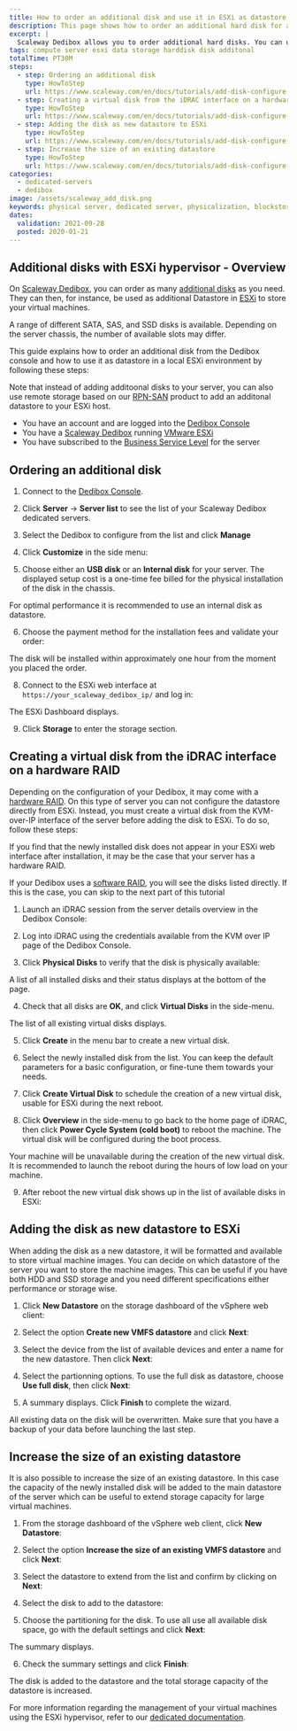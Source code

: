 ```yaml
---
title: How to order an additional disk and use it in ESXi as datastore
description: This page shows how to order an additional hard disk for a Scaleway Dedibox and how to use it in ESXi as datastore.
excerpt: |
  Scaleway Dedibox allows you to order additional hard disks. You can use these disks for example as additional Datastore in ESXi to store your virtual machines.
tags: compute server esxi data storage harddisk disk additonal
totalTime: PT30M
steps:
  - step: Ordering an additional disk
    type: HowToStep
    url: https://www.scaleway.com/en/docs/tutorials/add-disk-configure-fatastore-esxi/#Ordering-an-additional-disk
  - step: Creating a virtual disk from the iDRAC interface on a hardware RAID
    type: HowToStep
    url: https://www.scaleway.com/en/docs/tutorials/add-disk-configure-fatastore-esxi/#Creating-a-virtual-disk-from-the-iDRAC-interface-on-a-hardware-RAID
  - step: Adding the disk as new datastore to ESXi
    type: HowToStep
    url: https://www.scaleway.com/en/docs/tutorials/add-disk-configure-fatastore-esxi/#Adding-the-Disk-as-new-datastore-to-ESXi
  - step: Increase the size of an existing datastore
    type: HowToStep
    url: https://www.scaleway.com/en/docs/tutorials/add-disk-configure-fatastore-esxi/#Increase-the-size-of-an-existing-datastore
categories:
  - dedicated-servers
  - dedibox
image: /assets/scaleway_add_disk.png
keywords: physical server, dedicated server, physicalization, blockstorage, cloud storage, additional disk, dedibox, esxi, vmware
dates:
  validation: 2021-09-28
  posted: 2020-01-21
---
```


## Additional disks with ESXi hypervisor - Overview

On [Scaleway Dedibox](https://www.scaleway.com/en/dedibox/), you can order as many [additional disks](https://www.scaleway.com/en/dedibox/storage/local-disks/) as you need. They can then, for instance, be used as additional Datastore in [ESXi](https://www.vmware.com/products/esxi-and-esx.html) to store your virtual machines.

A range of different SATA, SAS, and SSD disks is available. Depending on the server chassis, the number of available slots may differ.

This guide explains how to order an additional disk from the Dedibox console and how to use it as datastore in a local ESXi environment by following these steps:

Note that instead of adding additoonal disks to your server, you can also use remote storage based on our [RPN-SAN](https://www.scaleway.com/en/dedibox/storage/rpn-san/) product to add an additonal datastore to your ESXi host.

<Message type="requirement">

- You have an account and are logged into the [Dedibox Console](https://console.online.net)
- You have a [Scaleway Dedibox](https://www.scaleway.com/en/dedibox/) running [VMware ESXi](/tutorials/configure-virtual-machine-esxi/#installing-esxi)
- You have subscribed to the [Business Service Level](https://www.scaleway.com/en/dedibox/basic-and-business-services/) for the server

</Message>

## Ordering an additional disk

1. Connect to the [Dedibox Console](https://console.online.net/).

2. Click **Server** -> **Server list** to see the list of your Scaleway Dedibox dedicated servers.

3. Select the Dedibox to configure from the list and click **Manage**

4. Click **Customize** in the side menu:

  <Lightbox src="scaleway-add_disk_customize.png" width="200" alt="" />

5. Choose either an **USB disk** or an **Internal disk** for your server. The displayed setup cost is a one-time fee billed for the physical installation of the disk in the chassis.

  <Message type="important">

  For optimal performance it is recommended to use an internal disk as datastore.

  </Message>

  <Lightbox src="scaleway-add_disk_choose_storage.png" width="800" alt="" />

6. Choose the payment method for the installation fees and validate your order:

  <Lightbox src="scaleway-add_disk_validate_order.png" width="800" alt="" />

  <Message type="note">

  The disk will be installed within approximately one hour from the moment you placed the order.

  </Message>

8. Connect to the ESXi web interface at `https://your_scaleway_dedibox_ip/` and log in:

  <Lightbox src="scaleway-add_disk_vmware.png" width="800" alt="" />

  The ESXi Dashboard displays.

  <Lightbox src="scaleway-add_disk_vmware_dashboard.png" width="800" alt="" />

9. Click **Storage** to enter the storage section.

## Creating a virtual disk from the iDRAC interface on a hardware RAID

Depending on the configuration of your Dedibox, it may come with a [hardware RAID](https://en.wikipedia.org/wiki/Disk_array_controller). On this type of server you can not configure the datastore directly from ESXi. Instead, you must create a virtual disk from the KVM-over-IP interface of the server before adding the disk to ESXi. To do so, follow these steps:

  <Message type="note">

  If you find that the newly installed disk does not appear in your ESXi web interface after installation, it may be the case that your server has a hardware RAID.

  </Message>

If your Dedibox uses a [software RAID](https://en.wikipedia.org/wiki/RAID#SOFTWARE), you will see the disks listed directly. If this is the case, you can skip to the next part of this tutorial

  <Lightbox src="scaleway-add_disk_not_visible.png" width="800" alt="" />

1. Launch an iDRAC session from the server details overview in the Dedibox Console:

  <Lightbox src="scaleway-add_disk_connect_idrac.png" width="800" alt="" />

2. Log into iDRAC using the credentials available from the KVM over IP page of the Dedibox Console.

3. Click **Physical Disks** to verify that the disk is physically available:

  <Lightbox src="scaleway-add_disk_physical_disks.png" width="500" alt="" />

  A list of all installed disks and their status displays at the bottom of the page.

  <Lightbox src="scaleway-add_disk_physical_disks_list.png" width="800" alt="" />

4. Check that all disks are **OK**, and click **Virtual Disks** in the side-menu.

  The list of all existing virtual disks displays. 
  
5. Click **Create** in the menu bar to create a new virtual disk.

  <Lightbox
    src="scaleway-add-disk-esxi/add_disk_virtual_disk_create.png"
    width="300"
    alt=""
  />

6. Select the newly installed disk from the list. You can keep the default parameters for a basic configuration, or fine-tune them towards your needs.

  <Lightbox
    src="scaleway-add-disk-esxi/add_disk_virtual_disk_settings.png"
    width="800"
    alt=""
  />

7. Click **Create Virtual Disk** to schedule the creation of a new virtual disk, usable for ESXi during the next reboot.

8. Click **Overview** in the side-menu to go back to the home page of iDRAC, then click **Power Cycle System (cold boot)** to reboot the machine. The virtual disk will be configured during the boot process.

  <Lightbox
    src="scaleway-add-disk-esxi/add_disk_power_cycle_system.png"
    width="300"
    alt=""
  />

  <Message type="important">

  Your machine will be unavailable during the creation of the new virtual disk. It is recommended to launch the reboot during the hours of low load on your machine.

  </Message>

9. After reboot the new virtual disk shows up in the list of available disks in ESXi:

  <Lightbox
    src="scaleway-add-disk-esxi/add_disk_virtual_disk_created.png"
    width="800"
    alt=""
  />

## Adding the disk as new datastore to ESXi

When adding the disk as a new datastore, it will be formatted and available to store virtual machine images. You can decide on which datastore of the server you want to store the machine images. This can be useful if you have both HDD and SSD storage and you need different specifications either performance or storage wise.

1. Click **New Datastore** on the storage dashboard of the vSphere web client:

  <Lightbox src="scaleway-add_disk_new_datastore.png" width="800" alt="" />

2. Select the option **Create new VMFS datastore** and click **Next**:

  <Lightbox src="scaleway-add_disk_new_datastore_create.png" width="500" alt="" />

3. Select the device from the list of available devices and enter a name for the new datastore. Then click **Next**:

  <Lightbox src="scaleway-add_disk_select_device.png" width="500" alt="" />

4. Select the partionning options. To use the full disk as datastore, choose **Use full disk**, then click **Next**:

  <Lightbox
    src="scaleway-add_disk_select_partitioning_options.png"
    width="500"
    alt=""
  />

5. A summary displays. Click **Finish** to complete the wizard.

  <Message type="important">

  All existing data on the disk will be overwritten. Make sure that you have a backup of your data before launching the last step.

  </Message>

  <Lightbox src="scaleway-add_disk_confirm_partition.png" width="500" alt="" />

## Increase the size of an existing datastore

It is also possible to increase the size of an existing datastore. In this case the capacity of the newly installed disk will be added to the main datastore of the server which can be useful to extend storage capacity for large virtual machines.

1. From the storage dashboard of the vSphere web client, click **New Datastore**:

  <Lightbox src="scaleway-add_disk_new_datastore.png" width="800" alt="" />

2. Select the option **Increase the size of an existing VMFS datastore** and click **Next**:

  <Lightbox src="scaleway-add_disk_increase_datastore.png" width="800" alt="" />

3. Select the datastore to extend from the list and confirm by clicking on **Next**:

  <Lightbox src="scaleway-add_disk_select_datastore.png" width="800" alt="" />

4. Select the disk to add to the datastore:

  <Lightbox src="scaleway-add_disk_select_datastore.png" width="800" alt="" />

5. Choose the partitioning for the disk. To use all use all available disk space, go with the default settings and click **Next**:

  <Lightbox
    src="scaleway-add_disk_increase_datastore_partitioning.png"
    width="800"
    alt=""
  />

  The summary displays. 
  
6. Check the summary settings and click **Finish**:

  <Lightbox src="scaleway-add_disk_ready_to_extend.png" width="800" alt="" />

The disk is added to the datastore and the total storage capacity of the datastore is increased.

For more information regarding the management of your virtual machines using the ESXi hypervisor, refer to our [dedicated documentation](/tutorials/configure-virtual-machine-esxi/).
